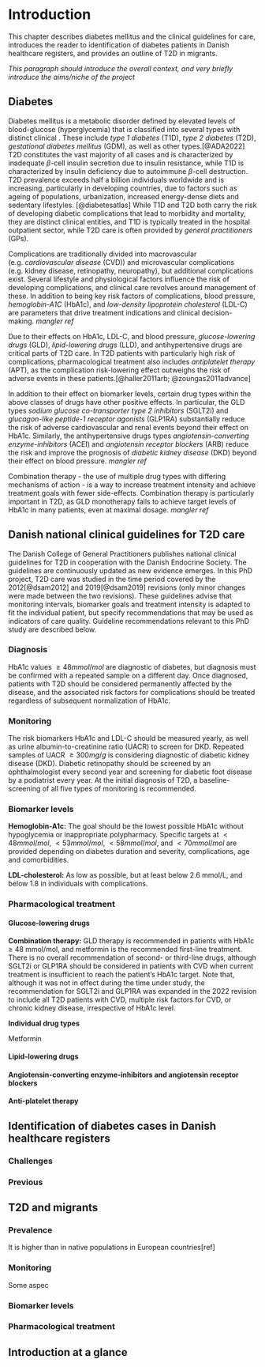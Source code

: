 # Introduction

This chapter describes diabetes mellitus and the clinical guidelines for care, introduces the reader to identification of diabetes patients in Danish healthcare registers, and provides an outline of T2D in migrants.

*This paragraph should introduce the overall context, and very briefly introduce the aims/niche of the project*

## Diabetes

Diabetes mellitus is a metabolic disorder defined by elevated levels of blood-glucose (hyperglycemia) that is classified into several types with distinct clinical . These include *type 1 diabetes* (T1D), *type 2 diabetes* (T2D), *gestational diabetes mellitus* (GDM), as well as other types.[@ADA2022] T2D constitutes the vast majority of all cases and is characterized by inadequate $\beta$-cell insulin secretion due to insulin resistance, while T1D is characterized by insulin deficiency due to autoimmune $\beta$-cell destruction. T2D prevalence exceeds half a billion individuals worldwide and is increasing, particularly in developing countries, due to factors such as ageing of populations, urbanization, increased energy-dense diets and sedentary lifestyles. [@diabetesatlas] While T1D and T2D both carry the risk of developing diabetic complications that lead to morbidity and mortality, they are distinct clinical entities, and T1D is typically treated in the hospital outpatient sector, while T2D care is often provided by *general practitioners* (GPs).

Complications are traditionally divided into macrovascular (e.g. *cardiovascular disease* (CVD)) and microvascular complications (e.g. kidney disease, retinopathy, neuropathy), but additional complications exist. Several lifestyle and physiological factors influence the risk of developing complications, and clinical care revolves around management of these. In addition to being key risk factors of complications, blood pressure, *hemoglobin-A1C* (HbA1c), and *low-density lipoprotein cholesterol* (LDL-C) are parameters that drive treatment indications and clinical decision-making. *mangler ref*

Due to their effects on HbA1c, LDL-C, and blood pressure, *glucose-lowering drugs* (GLD), *lipid-lowering drugs* (LLD), and antihypertensive drugs are critical parts of T2D care. In T2D patients with particularly high risk of complications, pharmacological treatment also includes *antiplatelet therapy* (APT), as the complication risk-lowering effect outweighs the risk of adverse events in these patients.[@haller2011arb; @zoungas2011advance]

In addition to their effect on biomarker levels, certain drug types within the above classes of drugs have other positive effects. In particular, the GLD types *sodium glucose co-transporter type 2 inhibitors* (SGLT2i) and *glucagon-like peptide-1 receptor agonists* (GLP1RA) substantially reduce the risk of adverse cardiovascular and renal events beyond their effect on HbA1c. Similarly, the antihypertensive drugs types *angiotensin-converting enzyme-inhibitors* (ACEI) and *angiotensin receptor blockers* (ARB) reduce the risk and improve the prognosis of *diabetic kidney disease* (DKD) beyond their effect on blood pressure. *mangler ref*

Combination therapy - the use of multiple drug types with differing mechanisms of action - is a way to increase treatment intensity and achieve treatment goals with fewer side-effects. Combination therapy is particularly important in T2D, as GLD monotherapy fails to achieve target levels of HbA1c in many patients, even at maximal dosage. *mangler ref*

## Danish national clinical guidelines for T2D care

The Danish College of General Practitioners publishes national clinical guidelines for T2D in cooperation with the Danish Endocrine Society. The guidelines are continuously updated as new evidence emerges. In this PhD project, T2D care was studied in the time period covered by the 2012[@dsam2012] and 2019[@dsam2019] revisions (only minor changes were made between the two revisions). These guidelines advise that monitoring intervals, biomarker goals and treatment intensity is adapted to fit the individual patient, but specify recommendations that may be used as indicators of care quality. Guideline recommendations relevant to this PhD study are described below.

### Diagnosis

HbA1c values $\ge48 mmol/mol$ are diagnostic of diabetes, but diagnosis must be confirmed with a repeated sample on a different day. Once diagnosed, patients with T2D should be considered permanently affected by the disease, and the associated risk factors for complications should be treated regardless of subsequent normalization of HbA1c.

### Monitoring

The risk biomarkers HbA1c and LDL-C should be measured yearly, as well as urine albumin-to-creatinine ratio (UACR) to screen for DKD. Repeated samples of UACR $\ge300mg/g$ is considering diagnostic of diabetic kidney disease (DKD). Diabetic retinopathy should be screened by an ophthalmologist every second year and screening for diabetic foot disease by a podiatrist every year. At the initial diagnosis of T2D, a baseline-screening of all five types of monitoring is recommended.

### Biomarker levels

**Hemoglobin-A1c:** The goal should be the lowest possible HbA1c without hypoglycemia or inappropriate polypharmacy. Specific targets at $\lt48 mmol/mol$, $\lt53 mmol/mol$, $\lt58 mmol/mol$, and $\lt70 mmol/mol$ are provided depending on diabetes duration and severity, complications, age and comorbidities.

**LDL-cholesterol:** As low as possible, but at least below 2.6 mmol/L, and below 1.8 in individuals with complications.

### Pharmacological treatment

#### Glucose-lowering drugs

**Combination therapy:** GLD therapy is recommended in patients with HbA1c ≥ 48 mmol/mol, and metformin is the recommended first-line treatment. There is no overall recommendation of second- or third-line drugs, although SGLT2i or GLP1RA should be considered in patients with CVD when current treatment is insufficient to reach the patient's HbA1c target. Note that, although it was not in effect during the time under study, the recommendation for SGLT2i and GLP1RA was expanded in the 2022 revision to include all T2D patients with CVD, multiple risk factors for CVD, or chronic kidney disease, irrespective of HbA1c level.

**Individual drug types**

Metformin

#### Lipid-lowering drugs

#### Angiotensin-converting enzyme-inhibitors and angiotensin receptor blockers

#### Anti-platelet therapy

## Identification of diabetes cases in Danish healthcare registers

### Challenges

### Previous

## T2D and migrants

### Prevalence

It is higher than in native populations in European countries\[ref\]

### Monitoring

Some aspec

### Biomarker levels

### Pharmacological treatment

## Introduction at a glance

